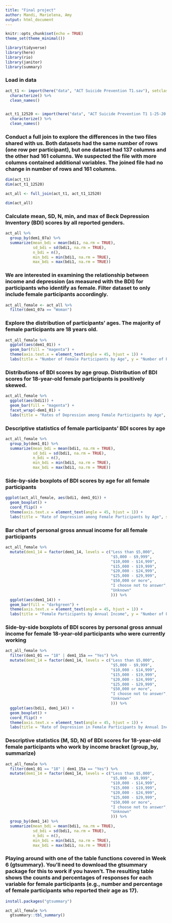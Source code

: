 ```yaml
---
title: "Final project"
author: Mandi, Marielena, Amy
output: html_document
---
```


```r
knitr::opts_chunk$set(echo = TRUE)
theme_set(theme_minimal())

library(tidyverse)
library(here)
library(rio)
library(janitor)
library(summary)
```

### Load in data

```r
act_t1 <- import(here("data", "ACT Suicide Prevention T1.sav"), setclass = "tbl_df") %>% 
  characterize() %>% 
  clean_names()


act_t1_12520 <- import(here("data", "ACT Suicide Prevention T1 1-25-20.sav"), setclass = "tbl_df") %>% 
  characterize() %>% 
  clean_names()
```

### Conduct a full join to explore the differences in the two files shared with us. Both datasets had the same number of rows (one row per participant), but one dataset had 137 columns and the other had 161 columns. We suspected the file with more columns contained additional variables. The joined file had no change in number of rows and 161 columns.

```r
dim(act_t1)
dim(act_t1_12520)

act_all <- full_join(act_t1, act_t1_12520)

dim(act_all)
```

### Calculate mean, SD, N, min, and max of Beck Depression Inventory (BDI) scores by all reported genders.

```r
act_all %>% 
  group_by(dem1_07a) %>% 
  summarize(mean_bdi = mean(bdi1, na.rm = TRUE),
            sd_bdi = sd(bdi1, na.rm = TRUE),
            n_bdi = n(), 
            min_bdi = min(bdi1, na.rm = TRUE), 
            max_bdi = max(bdi1, na.rm = TRUE))
```

### We are interested in examining the relationship between income and depression (as measured with the BDI) for participants who identify as female. Filter dataset to only include female participants accordingly.

```r
act_all_female <- act_all %>% 
  filter(dem1_07a == "Woman")
```

### Explore the distribution of participants' ages. The majority of female participants are 18 years old. 

```r
act_all_female %>% 
  ggplot(aes(dem1_01)) +
  geom_bar(fill = "magenta") + 
  theme(axis.text.x = element_text(angle = 45, hjust = 1)) +
  labs(title = "Number of Female Participants by Age", y = "Number of Particpiants", x = "Age of Participants")

```

### Distributions of BDI scores by age group. Distribution of BDI scores for 18-year-old female participants is positively skewed.

```r
act_all_female %>% 
  ggplot(aes(bdi1)) +
  geom_bar(fill = "magenta") + 
  facet_wrap(~dem1_01) +
  labs(title = "Rates of Depression among Female Participants by Age", subtitle = "Using results from the Beck Depression Inventory", y = "Number of Participants", x = "Rate of Depression")
```

### Descriptive statistics of female participants' BDI scores by age

```r
act_all_female %>% 
  group_by(dem1_01) %>% 
  summarize(mean_bdi = mean(bdi1, na.rm = TRUE),
            sd_bdi = sd(bdi1, na.rm = TRUE),
            n_bdi = n(), 
            min_bdi = min(bdi1, na.rm = TRUE), 
            max_bdi = max(bdi1, na.rm = TRUE))
```

### Side-by-side boxplots of BDI scores by age for all female participants 
```r
ggplot(act_all_female, aes(bdi1, dem1_01)) +
  geom_boxplot() + 
  coord_flip() + 
  theme(axis.text.x = element_text(angle = 45, hjust = 1)) +
  labs(title = "Rate of Depression among Female Participants by Age", subtitle = "Using responses to the Beck Depression Inventory", x = "Beck Depression Inventory Score", y = "Participant Age" )
```

### Bar chart of personal gross annual income for all female participants 

```r
act_all_female %>% 
  mutate(dem1_14 = factor(dem1_14, levels = c("Less than $5,000",
                                              "$5,000 - $9,999",
                                              "$10,000 - $14,999",
                                              "$15,000 - $19,999",
                                              "$20,000 - $24,999",
                                              "$25,000 - $29,999",
                                              "$50,000 or more",
                                              "I choose not to answer",
                                              "Unknown"
                                              ))) %>% 
  ggplot(aes(dem1_14)) +
  geom_bar(fill = "darkgreen") +
  theme(axis.text.x = element_text(angle = 45, hjust = 1)) +
  labs(title = "Female Participants by Annual Income", y = "Number of Participants", x = "Annual Income")
```

### Side-by-side boxplots of BDI scores by personal gross annual income for female 18-year-old participants who were currently working

```r
act_all_female %>% 
  filter(dem1_01 == "18" | dem1_15a == "Yes") %>% 
  mutate(dem1_14 = factor(dem1_14, levels = c("Less than $5,000",
                                              "$5,000 - $9,999",
                                              "$10,000 - $14,999",
                                              "$15,000 - $19,999",
                                              "$20,000 - $24,999",
                                              "$25,000 - $29,999",
                                              "$50,000 or more",
                                              "I choose not to answer",
                                              "Unknown"
                                              ))) %>% 
  ggplot(aes(bdi1, dem1_14)) +
  geom_boxplot() + 
  coord_flip() + 
  theme(axis.text.x = element_text(angle = 45, hjust = 1)) +
  labs(title = "Rate of Depression in Female Participants by Annual Income", x = "Beck Depression Inventory Scores", y = "Annual Income")

```

### Descriptive statistics (M, SD, N) of BDI scores for 18-year-old female participants who work by income bracket (group_by, summarize)

```r
act_all_female %>% 
  filter(dem1_01 == "18" | dem1_15a == "Yes") %>% 
  mutate(dem1_14 = factor(dem1_14, levels = c("Less than $5,000",
                                              "$5,000 - $9,999",
                                              "$10,000 - $14,999",
                                              "$15,000 - $19,999",
                                              "$20,000 - $24,999",
                                              "$25,000 - $29,999",
                                              "$50,000 or more",
                                              "I choose not to answer",
                                              "Unknown"
                                              ))) %>% 
  group_by(dem1_14) %>% 
  summarize(mean_bdi = mean(bdi1, na.rm = TRUE),
            sd_bdi = sd(bdi1, na.rm = TRUE),
            n_bdi = n(), 
            min_bdi = min(bdi1, na.rm = TRUE), 
            max_bdi = max(bdi1, na.rm = TRUE))
```


### Playing around with one of the table functions covered in Week 6 (gtsummary). You'll need to download the gtsummary package for this to work if you haven't. The resulting table shows the counts and percentages of responses for each variable for female participants (e.g., number and percentage of female participants who reported their age as 17).
```r
install.packages("gtsummary")

act_all_female %>%
  gtsummary::tbl_summary()
```

